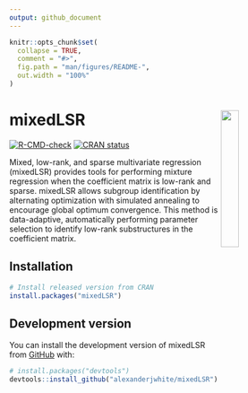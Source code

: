 ```yaml
---
output: github_document
---
```


<!-- README.md is generated from README.Rmd. Please edit that file -->

```r
knitr::opts_chunk$set(
  collapse = TRUE,
  comment = "#>",
  fig.path = "man/figures/README-",
  out.width = "100%"
)
```

# mixedLSR <img src="man/figures/logo.png" align="right" width="25%"/>

<!-- badges: start -->
[![R-CMD-check](https://github.com/alexanderjwhite/mixedLSR/actions/workflows/R-CMD-check.yaml/badge.svg)](https://github.com/alexanderjwhite/mixedLSR/actions/workflows/R-CMD-check.yaml)
[![CRAN status](https://www.r-pkg.org/badges/version/mixedLSR)](https://CRAN.R-project.org/package=mixedLSR)
<!-- badges: end -->

Mixed, low-rank, and sparse multivariate regression (mixedLSR) provides tools for performing mixture regression when the coefficient matrix is low-rank and sparse. mixedLSR allows subgroup identification by alternating optimization with simulated annealing to encourage global optimum convergence. This method is data-adaptive, automatically performing parameter selection to identify low-rank substructures in the coefficient matrix. 

## Installation

``` r
# Install released version from CRAN
install.packages("mixedLSR")
```

## Development version

You can install the development version of mixedLSR from [GitHub](https://github.com/) with:

``` r
# install.packages("devtools")
devtools::install_github("alexanderjwhite/mixedLSR")
```


